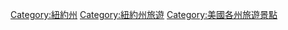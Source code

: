 [[Category:紐約州|Category:紐約州]]
[[Category:紐約州旅遊|Category:紐約州旅遊]]
[[Category:美國各州旅遊景點|Category:美國各州旅遊景點]]